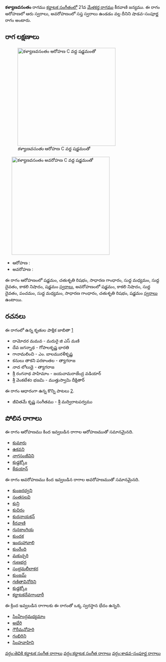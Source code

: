 {{Infobox ragam
	| name          	= కళ్యాణవసంతం
	| synonym	    	= 
	| mela          	= 
	| chakra        	= 
	| janaka        	= 
	| type          	= శాడవ-సంపూర్ణ
	| arohanam      	= {{svaraC|S|R2|G2|M1|D1|N3|S'}} 
	| avarohanam    	= {{svaraC|S'|N3|D1|P|M1|G2|R2|S}}
	| jeeva         	=
	| chhaya        	=
	| nyasa         	=
	| vishesha      	= 
	| equivalent  		= 
}}
{{కర్ణాటక సంగీత రాగాలు}}
'''కళ్యాణవసంతం''' రాగము [[కర్ణాటక సంగీతం]]లో 21వ [[మేళకర్త రాగము]] కీరవాణి జన్యము.  ఈ రాగం ఆరోహణలో ఆరు స్వరాలు, అవరోహణంలో సప్త స్వరాలు ఉండడం వల్ల దీనిని షాడవ-సంపూర్ణ రాగం అంటారు.


==రాగ లక్షణాలు==
[[Image:kalyanavasantam_ar_kb2wiki.png|thumb|right|316px|''కళ్యాణవసంతం'' ఆరోహణ C వద్ద షడ్జమంతో]]
	[[Image:kalyanavasantam_av_kb2wiki.png|thumb|right|316px|''కళ్యాణవసంతం'' అవరోహణ C వద్ద షడ్జమంతో]]

* ఆరోహణ : {{svaraC|S|R2|G2|M1|D1|N3|S'}} 
* అవరోహణ : {{svaraC|S'|N3|D1|P|M1|G2|R2|S}}

ఈ రాగం ఆరోహణంలో షడ్జమం, చతుశృతి రిషభం, సాధారణ  గాంధారం, సుద్ద మధ్యమం, సుద్ద దైవతం, కాకలి  నిషాదం, షడ్జమం [[స్వరాలు]], అవరోహణంలో షడ్జమం, కాకలి  నిషాదం, సుద్ద దైవతం, పంచమం, సుద్ద మధ్యమం, సాధారణ  గాంధారం, చతుశృతి రిషభం, షడ్జమం [[స్వరాలు]] ఉంటాయి.

==రచనలు==
ఈ రాగంలో ఉన్న కృతుల పాక్షిక జాబితా [https://github.com/ssrihari/ragavardhini/blob/master/ragas/kritis.psv]
* దామోదర మమవ - మదురై జి ఎస్ మణి
* దేవ జగన్నాథ - గోపాలకృష్ణ భారతి
* గానామలించి - ఎం. బాలమురళీకృష్ణ
* కనులు తాకని పరకాంతల - త్యాగరాజ
* నాద లోలుడై - త్యాగరాజ
* శ్రీ రంగనాథ పాహిమాం - జయచామరాజేంద్ర వడియార్
* శ్రీ వెంకటేశo భజమి - ముత్తుస్వామి దీక్షితార్

ఈ రాగం ఆధారంగా ఉన్న కొన్ని పాటలు [http://rksanka.tripod.com/music/rslist.html].
* జీవితమే కృష్ణ సంగీతము - శ్రీ మద్విరాటపర్వము




==పోలిన రాగాలు==
ఈ రాగం ఆరోహణము కింద ఇవ్వబడిన రాగాల ఆరోహణముతో సమానమైనది.
* [[కుమారు]]
* [[ఉకవని]]
* [[ నాగసంజీవిని]]
* [[కుడ్డక్కోం]]
* [[కేడయాన్]]

ఈ రాగం అవరోహణము కింద ఇవ్వబడిన రాగాల అవరోహణముతో సమానమైనది.
* [[కుంజరధ్వని]]
* [[సంతసలవి]]
* [[కున్రి]]
* [[కుచిరం]]
* [[కుదనాయకన్]]
* [[కీరవాణి]]
* [[గునకాంగియ]]
* [[కుందక]]
* [[ఇందుహావాలి]]
* [[ కుంరేంది]]
* [[ మకుచ్చరి]]
* [[గుణభద్ర]]
* [[సంభ్రమలీలాకర]]
* [[ కుంజమ్]]
* [[గణితావినోదిని]]
* [[కుడ్డక్కోం]]
* [[కర్ణాటకదేవగాంధారీ]]

ఈ క్రింద ఇవ్వబడిన రాగాలకు ఈ రాగంతో ఒక్క స్వరస్థాన భేదం ఉన్నది.
* [[సింహేంద్రమధ్యమాం]]
* [[అభేరి]]
* [[గౌరీమనోహరి]]
* [[గంభిరిని]]
* [[సింహవాహిని]]



[[వర్గం:తెవికి కర్ణాటక సంగీత రాగాలు]]
[[వర్గం:కర్ణాటక సంగీత రాగాలు]]
[[వర్గం:శాడవ-సంపూర్ణ రాగాలు]]